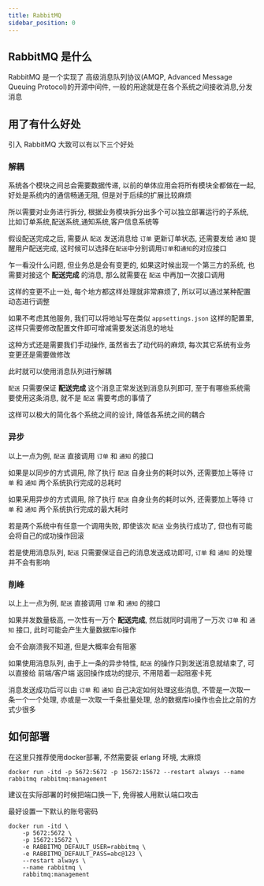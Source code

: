 ```yaml
---
title: RabbitMQ
sidebar_position: 0
---
```


## RabbitMQ 是什么

RabbitMQ 是一个实现了 高级消息队列协议(AMQP, Advanced Message Queuing Protocol)的开源中间件, 一般的用途就是在各个系统之间接收消息,分发消息

## 用了有什么好处

引入 RabbitMQ 大致可以有以下三个好处

### 解耦

系统各个模块之间总会需要数据传递, 以前的单体应用会将所有模块全都做在一起, 好处是系统内的通信畅通无阻, 但是对于后续的扩展比较麻烦

所以需要对业务进行拆分, 根据业务模块拆分出多个可以独立部署运行的子系统, 比如订单系统,配送系统,通知系统,客户信息系统等

假设配送完成之后, 需要从 `配送` 发送消息给 `订单` 更新订单状态, 还需要发给 `通知` 提醒用户配送完成, 这时候可以选择在`配送`中分别调用`订单`和`通知`的对应接口

乍一看没什么问题, 但业务总是会有变更的, 如果这时候出现一个第三方的系统, 也需要对接这个 **配送完成** 的消息, 那么就需要在 `配送` 中再加一次接口调用

这样的变更不止一处, 每个地方都这样处理就非常麻烦了, 所以可以通过某种配置动态进行调整

如果不考虑其他服务, 我们可以将地址写在类似 `appsettings.json` 这样的配置里, 这样只需要修改配置文件即可增减需要发送消息的地址

这种方式还是需要我们手动操作, 虽然省去了动代码的麻烦, 每次其它系统有业务变更还是需要做修改

此时就可以使用消息队列进行解耦

`配送` 只需要保证 **配送完成** 这个消息正常发送到消息队列即可, 至于有哪些系统需要使用这条消息, 就不是 `配送` 需要考虑的事情了

这样可以极大的简化各个系统之间的设计, 降低各系统之间的耦合

### 异步

以上一点为例, `配送` 直接调用 `订单` 和 `通知` 的接口

如果是以同步的方式调用, 除了执行 `配送` 自身业务的耗时以外, 还需要加上等待 `订单` 和 `通知` 两个系统执行完成的总耗时

如果采用异步的方式调用, 除了执行 `配送` 自身业务的耗时以外, 还需要加上等待 `订单` 和 `通知` 两个系统执行完成的最大耗时

若是两个系统中有任意一个调用失败, 即使该次 `配送` 业务执行成功了, 但也有可能会将自己的成功操作回滚

若是使用消息队列, `配送` 只需要保证自己的消息发送成功即可, `订单` 和 `通知` 的处理并不会有影响

### 削峰

以上上一点为例, `配送` 直接调用 `订单` 和 `通知` 的接口

如果并发数量极高, 一次性有一万个 **配送完成**, 然后就同时调用了一万次 `订单` 和 `通知` 接口, 此时可能会产生大量数据库io操作

会不会崩溃我不知道, 但是大概率会有阻塞

如果使用消息队列, 由于上一条的异步特性, `配送` 的操作只到发送消息就结束了, 可以直接给 前端/客户端 返回操作成功的提示, 不用陪着一起阻塞卡死

消息发送成功后可以由 `订单` 和 `通知` 自己决定如何处理这些消息, 不管是一次取一条一个一个处理, 亦或是一次取一千条批量处理, 总的数据库io操作也会比之前的方式少很多


## 如何部署

在这里只推荐使用docker部署, 不然需要装 erlang 环境, 太麻烦

```shell
docker run -itd -p 5672:5672 -p 15672:15672 --restart always --name rabbitmq rabbitmq:management
```

建议在实际部署的时候把端口换一下, 免得被人用默认端口攻击

最好设置一下默认的账号密码

```shell
docker run -itd \
    -p 5672:5672 \
    -p 15672:15672 \
    -e RABBITMQ_DEFAULT_USER=rabbitmq \
    -e RABBITMQ_DEFAULT_PASS=abc@123 \
    --restart always \
    --name rabbitmq \
    rabbitmq:management
```
